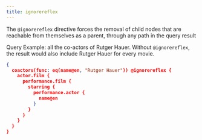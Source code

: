 ```yaml
---
title: ignorereflex
---
```



<DgraphWIP />

The `@ignorereflex` directive forces the removal of child nodes that are
reachable from themselves as a parent, through any path in the query result

Query Example: all the co-actors of Rutger Hauer. Without `@ignorereflex`, the
result would also include Rutger Hauer for every movie.

```json
{
  coactors(func: eq(name@en, "Rutger Hauer")) @ignorereflex {
    actor.film {
      performance.film {
        starring {
          performance.actor {
            name@en
          }
        }
      }
    }
  }
}
```
